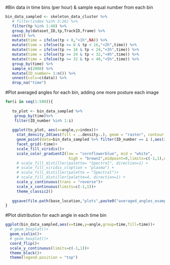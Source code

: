 

#Bin data in time bins (per hour) & sample equal number from each bin
```r
bin_data_sampled <- skeleton_data_cluster %>%
   # filter(index %in% 3:26) %>%
   filter(tp %in% 1:40) %>%
   group_by(dataset_ID,tp,TrackID,frame) %>%
   nest() %>%
   mutate(time = ifelse(tp < 8,"<1h",NA)) %>%
   mutate(time = ifelse(tp >= 8 & tp < 16,"<2h",time)) %>%
   mutate(time = ifelse(tp >= 16 & tp < 24,"<3h",time)) %>%
   mutate(time = ifelse(tp >= 24 & tp < 32,"<4h",time)) %>%
   mutate(time = ifelse(tp >= 32 & tp < 40,"<5h",time)) %>%
   group_by(time) %>%
   sample_n(2000) %>%
   mutate(ID_number= 1:n()) %>%
   unnest(cols=c(data)) %>%
   drop_na("time")
```


#Plot averaged angles for each bin, adding one more posture each image
```r


for(i in seq(1:500)){
   
   to_plot <- bin_data_sampled %>%
    group_by(time)%>%
    filter(ID_number %in% 1:i)
 
   ggplot(to_plot, aes(x=angle,y=index))+
     stat_density_2d(aes(fill = ..density..), geom = "raster", contour = FALSE) +
     geom_point(data=bin_data_sampled %>% filter(ID_number == i ),aes(x=angle,y=index,color=angle),alpha=1, size=2)+
     facet_grid(~time)+
     scale_fill_viridis()+
     scale_color_gradient2(low = "cornflowerblue", mid = "white",
                            high = "brown2",midpoint=0,limits=c(-1,1),na.value="grey") +
     # scale_fill_distiller(palette= "Spectral", direction=1) +
     # scale_fill_viridis_c(option = "plasma") +
     # scale_fill_distiller(palette = "Spectral")+
     # scale_fill_distiller(palette=4, direction=1) +
     scale_y_continuous(trans = "reverse")+
     scale_x_continuous(limits=c(-1,1))+
     theme_classic2()
 
   ggsave(file.path(base_location,"plots",paste0("averaged_angles_examples_",i,".png")),width=12,height=9)
}
```


#Plot distribution for each angle in each time bin
```r
ggplot(bin_data_sampled,aes(x=time,y=angle,group=time,fill=time))+
  # geom_boxplot()+
  geom_violin()+
  # geom_boxplot()+
  coord_flip()+
  scale_y_continuous(limits=c(-1,1))+
  theme_black()+
  theme(legend.position = "top")
```


